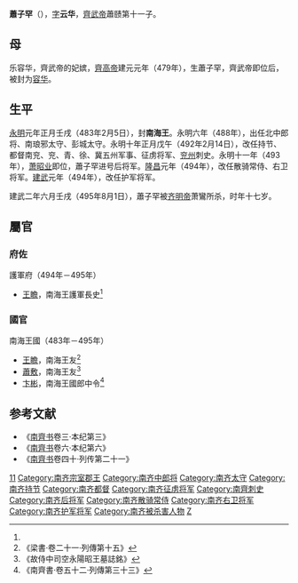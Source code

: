 {{東亞男性歷史人物
|名稱 =南海王
|身份 =南朝齊政治人物
|姓名 =蕭子罕
|字 =雲華
|封爵 =南海郡王
|出生日期 =[[南朝齊|南朝齊]][[建元_(南齊)|建元]]元年（479年）
|出生地點 =[[揚州_(古代)|楊州]][[丹楊郡|丹楊郡]][[建康縣|建康縣]]
|婚年 =
|逝世日期 =[[南朝齊|南朝齊]][[建武_(南齊)|建武]]二年（495年）
|逝世地點 =[[揚州_(古代)|楊州]][[丹楊郡|丹楊郡]][[建康縣|建康縣]]
|諡號 =
|墓葬 =
|經歷 =
* 483年－488年<br/>南海王
* 488年－492年<br/>北中郎將、[[南琅邪郡|南琅邪]][[彭城郡|彭城]]二郡太守、南海王
* 492年－493年<br/>持節、都督南兗兗徐青冀五州諸軍事、征虜將軍、[[南兗州_(南朝)|南兗州]]刺史、南海王
* 493年－494年<br/>持節、都督南兗兗徐青冀五州諸軍事、後將軍、南兗州刺史、南海王
* 494年<br/>[[散騎常侍|散騎常侍]]、右衛將軍、南海王
* 494年－495年<br/>[[南朝領軍、護軍列表#護軍|護軍將軍]]、南海王
|注釋 =
}}
'''蕭子罕'''（{{bd|479年||495年|8月1日|catIdx=X}}），[[表字|字]]'''云华'''，[[齊武帝|齊武帝]]蕭赜第十一子。

==母==
乐容华，齊武帝的妃嫔，[[齊高帝|齊高帝]]建元元年（479年），生蕭子罕，齊武帝即位后，被封为[[容华|容华]]。
==生平==
[[永明|永明]]元年正月壬戌（483年2月5日），封'''南海王'''。永明六年（488年），出任北中郎将、南琅邪太守、彭城太守。永明十年正月戊午（492年2月14日），改任持节、都督南兖、兖、青、徐、冀五州军事、征虏将军、[[兖州|兖州]]刺史。永明十一年（493年），[[萧昭业|萧昭业]]即位，蕭子罕进号后将军。[[隆昌_(南齐)|隆昌]]元年（494年），改任散骑常侍、右卫将军。[[建武_(南齐)|建武]]元年（494年），改任护军将军。

建武二年六月壬戌（495年8月1日），蕭子罕被[[齐明帝|齐明帝]]萧鸞所杀，时年十七岁。

==屬官==
===府佐===
;護軍府（494年－495年）
*[[王瞻|王瞻]]，南海王護軍長史<ref name=ls21/>

===國官===
;南海王國（483年－495年）
*[[王瞻|王瞻]]，南海王友<ref name=ls21>《梁書·卷二十一·列傳第十五》</ref>
*[[蕭敷|蕭敷]]，南海王友<ref>《故侍中司空永陽昭王墓誌銘》</ref>
*[[卞彬|卞彬]]，南海王國郎中令<ref>《南齊書·卷五十二·列傳第三十三》</ref>

==参考文献==
*《[[南齊书|南齊书]]卷三·本纪第三》
*《[[南齊书|南齊书]]卷六·本纪第六》
*《[[南齊书|南齊书]]卷四十·列传第二十一》
{{reflist|2}}
[[Category:齊武帝皇子|11]]
[[Category:南齐宗室郡王|Category:南齐宗室郡王]]
[[Category:南齐中郎将|Category:南齐中郎将]]
[[Category:南齐太守|Category:南齐太守]]
[[Category:南齐持节|Category:南齐持节]]
[[Category:南齐都督|Category:南齐都督]]
[[Category:南齐征虏将军|Category:南齐征虏将军]]
[[Category:南齊刺史|Category:南齊刺史]]
[[Category:南齐后将军|Category:南齐后将军]]
[[Category:南齐散骑常侍|Category:南齐散骑常侍]]
[[Category:南齐右卫将军|Category:南齐右卫将军]]
[[Category:南齐护军将军|Category:南齐护军将军]]
[[Category:南齐被杀害人物|Category:南齐被杀害人物]]
[[Category:蘭陵蕭氏|Z]]